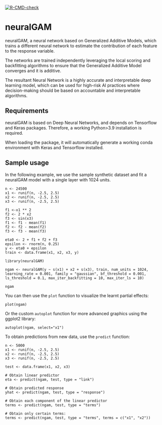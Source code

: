 <!-- badges: start -->
[![R-CMD-check](https://github.com/inesortega/NeuralGAM/actions/workflows/R-CMD-check.yaml/badge.svg)](https://github.com/inesortega/NeuralGAM/actions/workflows/R-CMD-check.yaml)
<!-- badges: end -->

# neuralGAM

neuralGAM, a neural network based on Generalized Additive Models, which trains a different neural network to estimate the contribution of each feature to the response variable. 

The networks are trained independently leveraging the local scoring and backfitting algorithms to ensure that the Generalized Additive Model converges and it is additive. 

The resultant Neural Network is a highly accurate and interpretable deep learning model, which can be used for high-risk AI practices where decision-making should be based on accountable and interpretable algorithms. 
            
## Requirements

neuralGAM is based on Deep Neural Networks, and depends on Tensorflow and Keras packages. Therefore, a working Python>3.9 installation is required.

When loading the package, it will automatically generate a working conda environment with 
Keras and Tensorflow installed. 

## Sample usage

In the following example, we use the sample synthetic dataset and fit a neuralGAM model
with a single layer with 1024 units.  

```
n <- 24500
x1 <- runif(n, -2.5, 2.5)
x2 <- runif(n, -2.5, 2.5)
x3 <- runif(n, -2.5, 2.5)

f1 <-x1 ** 2
f2 <- 2 * x2
f3 <- sin(x3)
f1 <- f1 - mean(f1)
f2 <- f2 - mean(f2)
f3 <- f3 - mean(f3)

eta0 <- 2 + f1 + f2 + f3
epsilon <- rnorm(n, 0.25)
y <- eta0 + epsilon
train <- data.frame(x1, x2, x3, y)

library(neuralGAM)

ngam <- neuralGAM(y ~ s(x1) + x2 + s(x3), train, num_units = 1024, learning_rate = 0.001, family = "gaussian", bf_threshold = 0.001, ls_threshold = 0.1, max_iter_backfitting = 10, max_iter_ls = 10)

ngam
```
You can then use the `plot` function to visualize the learnt partial effects: 

```
plot(ngam)
```
Or the custom `autoplot` function for more advanced graphics using the ggplot2 library: 

```
autoplot(ngam, select="x1")
```
To obtain predictions from new data, use the `predict` function: 

```
n <- 5000
x1 <- runif(n, -2.5, 2.5)
x2 <- runif(n, -2.5, 2.5)
x3 <- runif(n, -2.5, 2.5)

test <- data.frame(x1, x2, x3)

# Obtain linear predictor
eta <- predict(ngam, test, type = "link")

# Obtain predicted response
yhat <- predict(ngam, test, type = "response")

# Obtain each component of the linear predictor 
terms <- predict(ngam, test, type = "terms")

# Obtain only certain terms: 
terms <- predict(ngam, test, type = "terms", terms = c("x1", "x2"))

```

